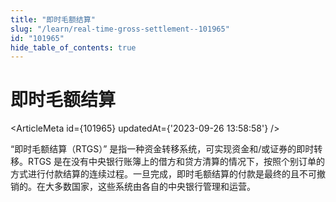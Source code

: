 ```yaml
---
title: "即时毛额结算"
slug: "/learn/real-time-gross-settlement--101965"
id: "101965"
hide_table_of_contents: true
---
```



# 即时毛额结算

<ArticleMeta id={101965} updatedAt={'2023-09-26 13:58:58'} />
<div className='border-solid border-b border-t-0 my-4 border-[var(--ifm-color-gray-300)]' />

“即时毛额结算（RTGS）” 是指一种资金转移系统，可实现资金和/或证券的即时转移。RTGS 是在没有中央银行账簿上的借方和贷方清算的情况下，按照个别订单的方式进行付款结算的连续过程。一旦完成，即时毛额结算的付款是最终的且不可撤销的。在大多数国家，这些系统由各自的中央银行管理和运营。
